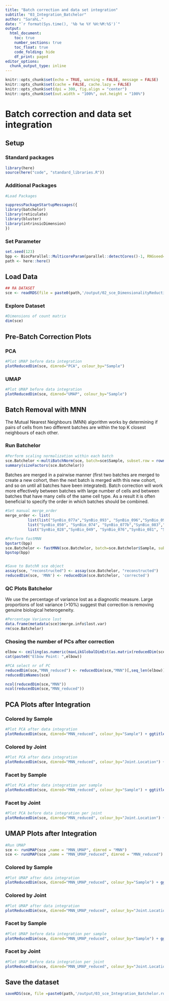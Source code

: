 ```yaml
---
title: "Batch correction and data set integration"
subtitle: "03_Integration_Batchelor"
author: "SarahL."
date: "`r format(Sys.time(), '%b %e %Y %H:%M:%S')`"
output: 
  html_document:
    toc: true
    number_sections: true   
    toc_float: true
    code_folding: hide
    df_print: paged
editor_options:
  chunk_output_type: inline
---
```


```r
knitr::opts_chunk$set(echo = TRUE, warning = FALSE, message = FALSE)
knitr::opts_chunk$set(cache = FALSE, cache.lazy = FALSE)
knitr::opts_chunk$set(dpi = 300, fig.align = "center")
knitr::opts_chunk$set(out.width = "100%", out.height = "100%")
```

# Batch correction and data set integration

## Setup

### Standard packages

```r
library(here)
source(here("code", "standard_libraries.R"))
```

### Additional Packages

```r
#Load Packages

suppressPackageStartupMessages({
library(batchelor)
library(reticulate)
library(bluster)
library(intrinsicDimension)
})

```

### Set Parameter

```r
set.seed(123)
bpp <- BiocParallel::MulticoreParam(parallel::detectCores()-1, RNGseed=123)
path <- here::here()
```


## Load Data

```r
## RA DATASET
sce <- readRDS(file = paste0(path,'/output/02_sce_DimensionalityReduction.rds'))
```


### Explore Dataset

```r
#Dimensions of count matrix
dim(sce)
```

## Pre-Batch Correction Plots {.tabset}

### PCA

```r
#Plot UMAP before data integration
plotReducedDim(sce, dimred="PCA", colour_by="Sample")
```

### UMAP

```r
#Plot UMAP before data integration
plotReducedDim(sce, dimred="UMAP", colour_by="Sample")
```

## Batch Removal with MNN
The Mutual Nearest Neighbours (MNN) algorithm works by determining if pairs of cells from two different batches are within the top K closest neighbours of each other.


### Run Batchelor 

```r
#Perform scaling normalization within each batch
sce.Batchelor <-multiBatchNorm(sce, batch=sce$Sample, subset.row = rownames(sce)[rowData(sce)[["is_hvg"]]], normalize.all=TRUE, BPPARAM = bpp)
summary(sizeFactors(sce.Batchelor))

```

Batches are merged in a pairwise manner (first two batches are merged to create a new cohort, then the next batch is merged with this new cohort, and so on until all batches have been integrated). Batch correction will work more effectively between batches with large number of cells and between batches that have many cells of the same cell type. As a result it is often beneficial to specify the order in which batches should be combined.

```r
#Set manual merge_order
merge_order <- list( 
          list(list("SynBio_077a","SynBio_093", "SynBio_096","SynBio_098a", "SynBio_127"),#Knee
          list("SynBio_050", "SynBio_074", "SynBio_077b","SynBio_083","SynBio_084", "SynBio_098b")),#Wrist
          list("SynBio_028","SynBio_049", "SynBio_076","SynBio_081", "SynBio_087", "SynBio_130"))#MCP

```


```r
#Perform fastMNN
bpstart(bpp)
sce.Batchelor <- fastMNN(sce.Batchelor, batch=sce.Batchelor$Sample, subset.row = rownames(sce.Batchelor)[rowData(sce.Batchelor)[["is_hvg"]]],prop.k=0.01, merge.order = merge_order, correct.all=TRUE,BPPARAM = bpp)#merge.order = merge_order
bpstop(bpp)


#Save to BatchR sce object
assay(sce, "reconstructed") <- assay(sce.Batchelor, "reconstructed")
reducedDim(sce, 'MNN') <- reducedDim(sce.Batchelor, 'corrected')
```


### QC Plots Batchelor

We use the percentage of variance lost as a diagnostic measure. Large proportions of lost variance (>10%) suggest that correction is removing genuine biological heterogeneity.
```r
#Percentage Variance lost
data.frame(metadata(sce)$merge.info$lost.var)
rm(sce.Batchelor)
```


### Chosing the number of PCs after correction

```r
elbow <- ceiling(as.numeric(maxLikGlobalDimEst(as.matrix(reducedDim(sce, "MNN")), k=10)))
cat(paste0("Elbow Point: ",elbow))

#PCA select nr of PC
reducedDim(sce,"MNN_reduced") <- reducedDim(sce,"MNN")[,seq_len(elbow)]
reducedDimNames(sce)

ncol(reducedDim(sce,"MNN"))
ncol(reducedDim(sce,"MNN_reduced"))

```


## PCA Plots after Integration {.tabset}

### Colored by Sample

```r
#Plot PCA after data integration
plotReducedDim(sce, dimred="MNN_reduced", colour_by="Sample") + ggtitle("PCA after data integration with fastMNN")
```

### Colored by Joint

```r
#Plot PCA after data integration
plotReducedDim(sce, dimred="MNN_reduced", colour_by="Joint.Location") + ggtitle("PCA after data integration with fastMNN")
```

### Facet by Sample

```r
#Plot PCA after data integration per sample
plotReducedDim(sce, dimred="MNN_reduced", colour_by="Sample") + ggtitle("PCA after data integration with fastMNN")+ facet_wrap(~sce$Sample)+ theme(strip.background=element_rect(fill="white"))
```

### Facet by Joint

```r
#Plot PCA before data integration per joint
plotReducedDim(sce, dimred="MNN_reduced", colour_by="Joint.Location") + ggtitle("PCA after data integration with fastMNN")+ facet_wrap(~sce$Joint.Location)+ theme(strip.background=element_rect(fill="white"))
```


## UMAP Plots after Integration {.tabset}

```r
#Run UMAP
sce <- runUMAP(sce ,name = "MNN_UMAP", dimred = "MNN")
sce <- runUMAP(sce ,name = "MNN_UMAP_reduced", dimred = "MNN_reduced")
```

### Colored by Sample

```r
#Plot UMAP after data integration
plotReducedDim(sce, dimred="MNN_UMAP_reduced", colour_by="Sample") + ggtitle("UMAP after data integration with fastMNN")
```

### Colored by Joint

```r
#Plot UMAP after data integration
plotReducedDim(sce, dimred="MNN_UMAP_reduced", colour_by="Joint.Location") + ggtitle("UMAP after data integration with fastMNN")
```

### Facet by Sample

```r
#Plot UMAP before data integration per sample
plotReducedDim(sce, dimred="MNN_UMAP_reduced", colour_by="Sample") + ggtitle("UMAP after data integration with fastMNN")+ facet_wrap(~sce$Sample)+ theme(strip.background=element_rect(fill="white"))
```

### Facet by Joint

```r
#Plot UMAP before data integration per joint
plotReducedDim(sce, dimred="MNN_UMAP_reduced", colour_by="Joint.Location") + ggtitle("UMAP after data integration with fastMNN")+ facet_wrap(~sce$Joint.Location)+ theme(strip.background=element_rect(fill="white"))
```


## Save the dataset

```r
saveRDS(sce, file =paste0(path,'/output/03_sce_Integration_Batchelor.rds'))
```
